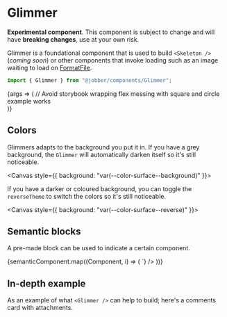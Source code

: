 
<Meta title="Components/Glimmer" component={Glimmer} />

# Glimmer

<Banner type="warning" dismissible={false}>

**Experimental component**. This component is subject to change and will have
**breaking changes**, use at your own risk.

</Banner>

Glimmer is a foundational component that is used to build `<Skeleton />`
(_coming soon_) or other components that invoke loading such as an image waiting
to load on [FormatFile](/docs/components-formatfile--format-file).

```ts
import { Glimmer } from "@jobber/components/Glimmer";
```

<Canvas>
  <Story
    name="Glimmer"
    args={{
      size: "base",
      shape: "rectangle",
      timing: "base",
    }}
  >
    {args => (
      // Avoid storybook wrapping flex messing with square and circle example works
      <div>
        <Glimmer {...args} />
      </div>
    )}
  </Story>
</Canvas>

<ArgsTable of={Glimmer} story="Glimmer" />

## Colors

Glimmers adapts to the background you put it in. If you have a grey background,
the `Glimmer` will automatically darken itself so it's still noticeable.

<Canvas style={{ background: "var(--color-surface--background)" }}>
  <Glimmer />
</Canvas>

If you have a darker or coloured background, you can toggle the `reverseTheme`
to switch the colors so it's still noticeable.

<Canvas style={{ background: "var(--color-surface--reverse)" }}>
  <Glimmer reverseTheme={true} />
</Canvas>

## Semantic blocks

A pre-made block can be used to indicate a certain component.


<Tabs>
  {semanticComponent.map((Component, i) => (
    <Tab key={i} label={Component.displayName}>
      <Source code={`<${Component.displayName} />`} />
      <Canvas withSource="none">
        <Component />
      </Canvas>
      <ArgsTable of={Component} />
    </Tab>
  ))}
</Tabs>

## In-depth example

As an example of what `<Glimmer />` can help to build; here's a comments card
with attachments.

<Canvas>
  <Card>
    <Content>
      <div
        style={{
          display: "grid",
          gridTemplateColumns: "max-content minmax(auto, 30%)",
          gap: "var(--space-base)",
          alignItems: "center",
        }}
      >
        <Glimmer size="larger" shape="circle" />
        <Content spacing="small">
          <Glimmer.Header />
          <Glimmer.Text lines={1} />
        </Content>
      </div>
    </Content>
    <Divider />
    <Content>
      <Glimmer.Text />
      <div style={{ display: "flex", gap: "var(--space-base)" }}>
        <Glimmer size="largest" shape="square" />
        <Glimmer size="largest" shape="square" />
        <Glimmer size="largest" shape="square" />
        <Glimmer size="largest" shape="square" />
      </div>
    </Content>
  </Card>
</Canvas>

